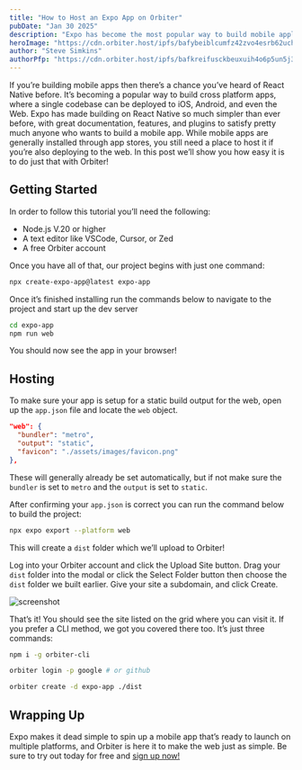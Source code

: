 ```yaml
---
title: "How to Host an Expo App on Orbiter"
pubDate: "Jan 30 2025"
description: "Expo has become the most popular way to build mobile applications using React Native. Learn how you can host web builds on Orbiter!"
heroImage: "https://cdn.orbiter.host/ipfs/bafybeiblcumfz42zvo4esrb62uchqh4a5otmb7o2ca4wagfuk3cbsqhpj4"
author: "Steve Simkins"
authorPfp: "https://cdn.orbiter.host/ipfs/bafkreifusckbeuxuih4o6p5un5j34selfg3uvt6ltqwbv4glsigekdx7lq"
---
```


If you’re building mobile apps then there’s a chance you’ve heard of React Native before. It’s becoming a popular way to build cross platform apps, where a single codebase can be deployed to iOS, Android, and even the Web. Expo has made building on React Native so much simpler than ever before, with great documentation, features, and plugins to satisfy pretty much anyone who wants to build a mobile app. While mobile apps are generally installed through app stores, you still need a place to host it if you’re also deploying to the web. In this post we’ll show you how easy it is to do just that with Orbiter!

## Getting Started

In order to follow this tutorial you’ll need the following:

- Node.js V.20 or higher
- A text editor like VSCode, Cursor, or Zed
- A free Orbiter account

Once you have all of that, our project begins with just one command:

```bash
npx create-expo-app@latest expo-app
```

Once it’s finished installing run the commands below to navigate to the project and start up the dev server

```bash
cd expo-app
npm run web
```

You should now see the app in your browser!

## Hosting

To make sure your app is setup for a static build output for the web, open up the `app.json` file and locate the `web` object.

```json
"web": {
  "bundler": "metro",
  "output": "static",
  "favicon": "./assets/images/favicon.png"
},
```

These will generally already be set automatically, but if not make sure the `bundler` is set to `metro` and the `output` is set to `static`.

After confirming your `app.json` is correct you can run the command below to build the project:

```bash
npx expo export --platform web
```

This will create a `dist` folder which we’ll upload to Orbiter!

Log into your Orbiter account and click the Upload Site button. Drag your `dist` folder into the modal or click the Select Folder button then choose the `dist` folder we built earlier. Give your site a subdomain, and click Create.

![screenshot](https://cdn.orbiter.host/ipfs/bafkreiaybqrmp7qs3dbclbrhepxdritwt7poprgpinokoxhhzaindazpxy)

That’s it! You should see the site listed on the grid where you can visit it. If you prefer a CLI method, we got you covered there too. It’s just three commands:

```bash
npm i -g orbiter-cli

orbiter login -p google # or github

orbiter create -d expo-app ./dist
```

## Wrapping Up

Expo makes it dead simple to spin up a mobile app that’s ready to launch on multiple platforms, and Orbiter is here it to make the web just as simple. Be sure to try out today for free and [sign up now!](https://app.orbiter.host)
